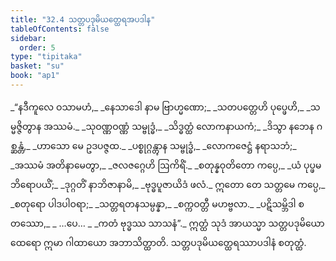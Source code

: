 ```yaml
---
title: "32.4 သတ္တပဒုမိယတ္ထေရအပဒါန"
tableOfContents: false
sidebar:
  order: 5
type: "tipitaka"
basket: "su"
book: "ap1"
---
```



<DynamicBreadcrumb />

<Division number="14" book="ap1">

<Paragraph number="3525" type="verses" book="ap1">
_“နဒီကူလေ ဝသာမဟံ,_  
_နေသာဒေါ နာမ ဗြာဟ္မဏော;_  
_သတပတ္တေဟိ ပုပ္ဖေဟိ,_  
_သမ္မဇ္ဇိတွာန အဿမံ._  

</Paragraph>

</Division>
<Division number="15" book="ap1">

<Paragraph number="3526" type="verses" book="ap1">
_သုဝဏ္ဏဝဏ္ဏံ သမ္ဗုဒ္ဓံ,_  
_သိဒ္ဓတ္ထံ လောကနာယကံ;_  
_ဒိသွာ နဘေန ဂစ္ဆန္တံ,_  
_ဟာသော မေ ဥဒပဇ္ဇထ._  

</Paragraph>

</Division>
<Division number="16" book="ap1">

<Paragraph number="3527" type="verses" book="ap1">
_ပစ္စုဂ္ဂန္တွာန သမ္ဗုဒ္ဓံ,_  
_လောကဇေဋ္ဌံ နရာသဘံ;_  
_အဿမံ အတိနာမေတွာ,_  
_ဇလဇဂ္ဂေဟိ ဩကိရိံ._  

</Paragraph>

</Division>
<Division number="17" book="ap1">

<Paragraph number="3528" type="verses" book="ap1">
_စတုန္နဝုတိတော ကပ္ပေ,_  
_ယံ ပုပ္ဖမဘိရောပယိံ;_  
_ဒုဂ္ဂတိံ နာဘိဇာနာမိ,_  
_ဗုဒ္ဓပူဇာယိဒံ ဖလံ._  

</Paragraph>

</Division>
<Division number="18" book="ap1">

<Paragraph number="3529" type="verses" book="ap1">
ဣတော တေ သတ္တမေ ကပ္ပေ,_  
_စတုရော ပါဒပါဝရာ;_  
_သတ္တရတနသမ္ပန္နာ,_  
_စက္ကဝတ္တီ မဟဗ္ဗလာ._  

</Paragraph>

</Division>
<Division number="19" book="ap1">

<Paragraph number="3530" type="verses" book="ap1">
_ပဋိသမ္ဘိဒါ စတဿော,_  
_ …ပေ… _  
_ကတံ ဗုဒ္ဓဿ သာသနံ”._  

</Paragraph>

<Paragraph number="3531" book="ap1">
ဣတ္ထံ သုဒံ အာယသ္မာ သတ္တပဒုမိယော ထေရော ဣမာ ဂါထာယော အဘာသိတ္ထာတိ.

</Paragraph>
</Division>

<Paragraph number="3532" type="center" book="ap1">
သတ္တပဒုမိယတ္ထေရဿာပဒါနံ စတုတ္ထံ.
</Paragraph>